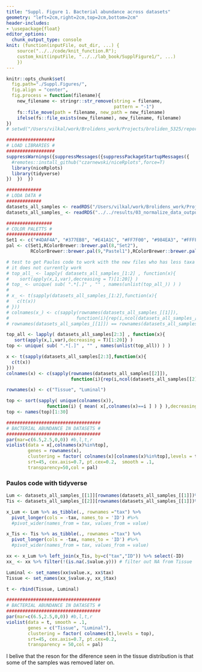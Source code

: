 ```yaml
---
title: "Suppl. Figure 1. Bacterial abundance across datasets"
geometry: "left=2cm,right=2cm,top=2cm,bottom=2cm"
header-includes: 
- \usepackage{float}
editor_options: 
  chunk_output_type: console
knit: (function(inputFile, out_dir, ...) {
    source("../../code/knit_function.R");
    custom_knit(inputFile, "../../lab_book/SupplFigure1/", ...)
    })
---
```


```r
knitr::opts_chunk$set(
  fig.path="./Suppl.Figures/",
  fig.align = "center",
  fig.process = function(filename){
    new_filename <- stringr::str_remove(string = filename, 
                                        pattern = "-1")
    fs::file_move(path = filename, new_path = new_filename)
    ifelse(fs::file_exists(new_filename), new_filename, filename)
})
# setwd("/Users/vilkal/work/Brolidens_work/Projects/broliden_5325/reports/manuscript")
```

```r
##################
# LOAD LIBRARIES #
##################
suppressWarnings({suppressMessages({suppressPackageStartupMessages({
  #remotes::install_github("czarnewski/niceRplots",force=T)
  library(niceRplots)
  library(tidyverse)
})  })  })

#############
# LODA DATA #
#############
datasets_all_samples <- readRDS("/Users/vilkal/work/Brolidens_work/Projects/Gabriella_repo/results/datasets_all_samples.RDS")
datasets_all_samples_ <- readRDS("../../results/03_normalize_data_output/datasets_all_samples.RDS")

#################
# COLOR PALETTS #
#################
Set1 <- c("#4DAF4A", "#377EB8", "#E41A1C", "#FF7F00", "#984EA3", "#FFFF33", "#A65628", "#F781BF", "#999999")
pal <- c(Set1,RColorBrewer::brewer.pal(8,"Set2"),
         RColorBrewer::brewer.pal(9,"Pastel1"),RColorBrewer::brewer.pal(8,"Pastel2")) #color pallete for plots
```

```r
# test to get Paulos code to work with the new files who has less taxa due to filtering after normalization with only selected samples
# it does not currently work
# top_all_ <- lapply( datasets_all_samples_[1:2] , function(x){
#    sort(apply(x,1,var),decreasing = T)[1:20]} )
# top_ <- unique( sub( ".*[.]" , "" , names(unlist(top_all_)) ) )
# 
# x_ <- t(sapply(datasets_all_samples_[1:2],function(x){
#   c(t(x))
# }))
# colnames(x_) <- c(sapply(rownames(datasets_all_samples_[[1]]),
#                         function(i){rep(i,ncol(datasets_all_samples_[[1]]))}))
# rownames(datasets_all_samples_[[1]]) == rownames(datasets_all_samples_[[2]])

top_all <- lapply( datasets_all_samples[2:3] , function(x){
   sort(apply(x,1,var),decreasing = T)[1:20]} )
top <- unique( sub( ".*[.]" , "" , names(unlist(top_all)) ) )

x <- t(sapply(datasets_all_samples[2:3],function(x){
  c(t(x))
}))
colnames(x) <- c(sapply(rownames(datasets_all_samples[[2]]),
                        function(i){rep(i,ncol(datasets_all_samples[[2]]))}))

rownames(x) <- c("Tissue", "Luminal")

top <- sort(sapply( unique(colnames(x)),
               function(i) { mean( x[,colnames(x)==i ] ) } ),decreasing = T)
top <- names(top)[1:30]

###################################
# BACTERIAL ABUNDANCE IN DATASETS #
###################################
par(mar=c(6.5,2.5,0,0)) #b,l,t,r
violist(data = x[,colnames(x)%in%top],
        genes = rownames(x),
        clustering = factor( colnames(x)[colnames(x)%in%top],levels = top) ,
        srt=45, cex.axis=0.7, pt.cex=0.2,  smooth = .1,
        transparency=50,col = pal)
```

### Paulos code with tidyverse
```r
Lum <- datasets_all_samples_[[1]][rownames(datasets_all_samples_[[1]])%in%top,]
Tis <- datasets_all_samples_[[2]][rownames(datasets_all_samples_[[1]])%in%top,]

x_Lum <- Lum %>% as_tibble(., rownames ="tax") %>%
  pivot_longer(cols = -tax, names_to = 'ID') #%>% 
  #pivot_wider(names_from = tax, values_from = value)

x_Tis <- Tis %>% as_tibble(., rownames ="tax") %>%
  pivot_longer(cols = -tax, names_to = 'ID') #%>% 
  #pivot_wider(names_from = tax, values_from = value)

xx <- x_Lum %>% left_join(x_Tis, by=c("tax","ID")) %>% select(-ID)
xx_ <- xx %>% filter(!(is.na(.$value.y))) # filter out NA from Tissue

Luminal <- set_names(xx$value.x, xx$tax)
Tissue <- set_names(xx_$value.y, xx_$tax) 

t <- rbind(Tissue, Luminal)

###################################
# BACTERIAL ABUNDANCE IN DATASETS #
###################################
par(mar=c(6.5,2.5,0,0)) #b,l,t,r
violist(data = t, smooth = .1,
        genes = c("Tissue", "Luminal"),
        clustering = factor( colnames(t),levels = top),
        srt=45, cex.axis=0.7, pt.cex=0.2,
        transparency = 50,col = pal)
```

I belive that the reson for the diference seen in the tissue distribution is that some of the samples was removed later on.
